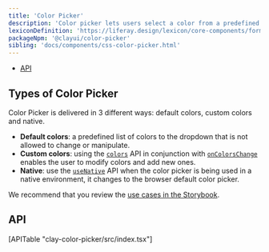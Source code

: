 ```yaml
---
title: 'Color Picker'
description: 'Color picker lets users select a color from a predefined palette, specify a color via its hexadecimal value, sample a color, and explore color values to create a custom color variation.'
lexiconDefinition: 'https://liferay.design/lexicon/core-components/forms/picker-color/'
packageNpm: '@clayui/color-picker'
sibling: 'docs/components/css-color-picker.html'
---
```



<div class="nav-toc-absolute">
<div class="nav-toc">

-   [API](#api)

</div>
</div>

## Types of Color Picker

Color Picker is delivered in 3 different ways: default colors, custom colors and native.

-   **Default colors**: a predefined list of colors to the dropdown that is not allowed to change or manipulate.
-   **Custom colors**: using the [`colors`](#api-colors) API in conjunction with [`onColorsChange`](#api-onColorsChange) enables the user to modify colors and add new ones.
-   **Native**: use the [`useNative`](#api-useNative) API when the color picker is being used in a native environment, it changes to the browser default color picker.

<ColorPicker />

We recommend that you review the [use cases in the Storybook](https://storybook.clayui.com/?path=/story/claycolorpicker--default).

## API

<div>[APITable "clay-color-picker/src/index.tsx"]</div>
